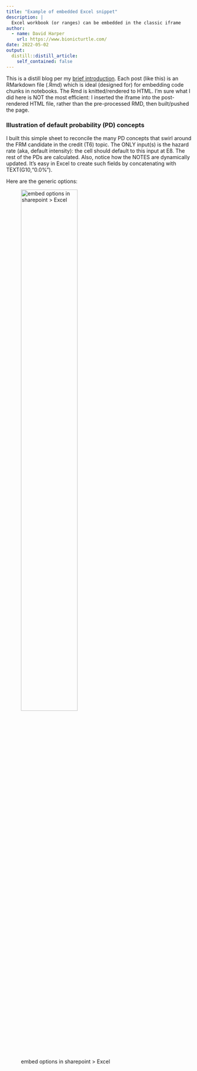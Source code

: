 ```yaml
---
title: "Example of embedded Excel snippet"
description: |
  Excel workbook (or ranges) can be embedded in the classic iframe
author:
  - name: David Harper
    url: https://www.bionicturtle.com/
date: 2022-05-02
output:
  distill::distill_article:
    self_contained: false
---
```


This is a distill blog per my [brief introduction](https://dh-data.org/posts/2022-01-11-new-distill-site-in-15-minutes/). Each post (like this) is an RMarkdown file (.Rmd) which is ideal (designed for) for embedding code chunks in notebooks. The Rmd is knitted/rendered to HTML. I'm sure what I did here is NOT the most efficient: I inserted the iframe into the post-rendered HTML file, rather than the pre-processed RMD, then built/pushed the page. 

### Illustration of default probability (PD) concepts

I built this simple sheet to reconcile the many PD concepts that swirl around the FRM candidate in the credit (T6) topic. The ONLY input(s) is the hazard rate (aka, default intensity): the cell should default to this input at E8. The rest of the PDs are calculated. Also, notice how the NOTES are dynamically updated. It's easy in Excel to create such fields by concatenating with TEXT(G10,"0.0%"). 


Here are the generic options:

![embed options in sharepoint > Excel](sharepoint-share.png){width=60%}






